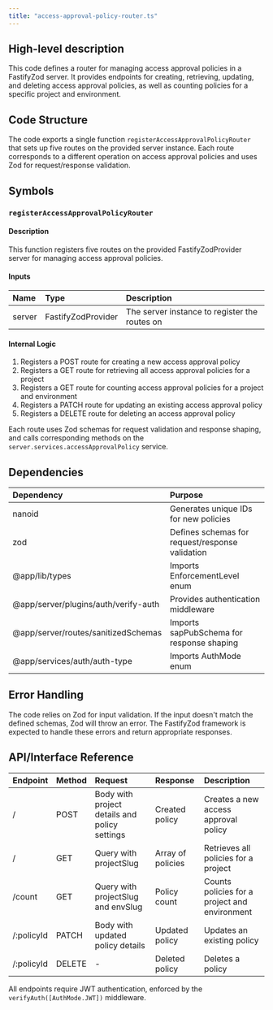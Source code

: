 ```yaml
---
title: "access-approval-policy-router.ts"
---
```


## High-level description
This code defines a router for managing access approval policies in a FastifyZod server. It provides endpoints for creating, retrieving, updating, and deleting access approval policies, as well as counting policies for a specific project and environment.

## Code Structure
The code exports a single function `registerAccessApprovalPolicyRouter` that sets up five routes on the provided server instance. Each route corresponds to a different operation on access approval policies and uses Zod for request/response validation.

## Symbols

### `registerAccessApprovalPolicyRouter`
#### Description
This function registers five routes on the provided FastifyZodProvider server for managing access approval policies.

#### Inputs
| Name | Type | Description |
|:-----|:-----|:------------|
| server | FastifyZodProvider | The server instance to register the routes on |

#### Internal Logic
1. Registers a POST route for creating a new access approval policy
2. Registers a GET route for retrieving all access approval policies for a project
3. Registers a GET route for counting access approval policies for a project and environment
4. Registers a PATCH route for updating an existing access approval policy
5. Registers a DELETE route for deleting an access approval policy

Each route uses Zod schemas for request validation and response shaping, and calls corresponding methods on the `server.services.accessApprovalPolicy` service.

## Dependencies
| Dependency | Purpose |
|:-----------|:--------|
| nanoid | Generates unique IDs for new policies |
| zod | Defines schemas for request/response validation |
| @app/lib/types | Imports EnforcementLevel enum |
| @app/server/plugins/auth/verify-auth | Provides authentication middleware |
| @app/server/routes/sanitizedSchemas | Imports sapPubSchema for response shaping |
| @app/services/auth/auth-type | Imports AuthMode enum |

## Error Handling
The code relies on Zod for input validation. If the input doesn't match the defined schemas, Zod will throw an error. The FastifyZod framework is expected to handle these errors and return appropriate responses.

## API/Interface Reference
| Endpoint | Method | Request | Response | Description |
|:---------|:-------|:--------|:---------|:------------|
| / | POST | Body with project details and policy settings | Created policy | Creates a new access approval policy |
| / | GET | Query with projectSlug | Array of policies | Retrieves all policies for a project |
| /count | GET | Query with projectSlug and envSlug | Policy count | Counts policies for a project and environment |
| /:policyId | PATCH | Body with updated policy details | Updated policy | Updates an existing policy |
| /:policyId | DELETE | - | Deleted policy | Deletes a policy |

All endpoints require JWT authentication, enforced by the `verifyAuth([AuthMode.JWT])` middleware.